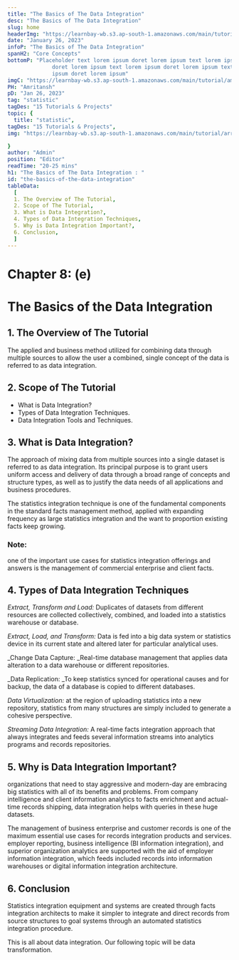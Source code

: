 ```yaml
---
title: "The Basics of The Data Integration"
desc: "The Basics of The Data Integration"
slug: home
headerImg: "https://learnbay-wb.s3.ap-south-1.amazonaws.com/main/tutorial/python.png"
date: "January 26, 2023"
infoP: "The Basics of The Data Integration"
spanH2: "Core Concepts"
bottomP: "Placeholder text lorem ipsum doret lorem ipsum text lorem ipsum
              doret lorem ipsum text lorem ipsum doret lorem ipsum text lorem
              ipsum doret lorem ipsum"
imgC: "https://learnbay-wb.s3.ap-south-1.amazonaws.com/main/tutorial/amritansh.png"
PH: "Amritansh"
pD: "Jan 26, 2023"
tag: "statistic"
tagDes: "15 Tutorials & Projects"
topic: {
  title: "statistic",
tagDes: "15 Tutorials & Projects",
img: "https://learnbay-wb.s3.ap-south-1.amazonaws.com/main/tutorial/arrow.png"

}
author: "Admin"
position: "Editor"
readTime: "20-25 mins"
h1: "The Basics of The Data Integration : "
id: "the-basics-of-the-data-integration"
tableData:
  [
  1. The Overview of The Tutorial, 
  2. Scope of The Tutorial,  
  3. What is Data Integration?,  
  4. Types of Data Integration Techniques, 
  5. Why is Data Integration Important?,
  6. Conclusion,
  ]
---
```


# **Chapter 8: (e)**


# **The Basics of the Data Integration**


## 1. The Overview of The Tutorial

The applied and business method utilized for combining data through multiple sources to allow the user a combined, single concept of the data is referred to as data integration.


## 2. Scope of The Tutorial



* What is Data Integration?
* Types of Data Integration Techniques.
* Data Integration Tools and Techniques.


## 3. What is Data Integration?

The approach of mixing data from multiple sources into a single dataset is referred to as data integration. Its principal purpose is to grant users uniform access and delivery of data through a broad range of concepts and structure types, as well as to justify the data needs of all applications and business procedures.

The statistics integration technique is one of the fundamental components in the standard facts management method, applied with expanding frequency as large statistics integration and the want to proportion existing facts keep growing.


### **Note:**

one of the important use cases for statistics integration offerings and answers is the management of commercial enterprise and client facts.


## 4. Types of Data Integration Techniques

_Extract, Transform and Load:_ Duplicates of datasets from different resources are collected collectively, combined, and loaded into a statistics warehouse or database.

_Extract, Load, and Transform:_ Data is fed into a big data system or statistics device in its current state and altered later for particular analytical uses.

_Change Data Capture: _Real-time database management that applies data alteration to a data warehouse or different repositories.

_Data Replication: _To keep statistics synced for operational causes and for backup, the data of a database is copied to different databases.

_Data Virtualization:_ at the region of uploading statistics into a new repository, statistics from many structures are simply included to generate a cohesive perspective.

_Streaming Data Integration:_ A real-time facts integration approach that always integrates and feeds several information streams into analytics programs and records repositories.


## 5. Why is Data Integration Important?

organizations that need to stay aggressive and modern-day are embracing big statistics with all of its benefits and problems. From company intelligence and client information analytics to facts enrichment and actual-time records shipping, data integration helps with queries in these huge datasets.

The management of business enterprise and customer records is one of the maximum essential use cases for records integration products and services. employer reporting, business intelligence (BI information integration), and superior organization analytics are supported with the aid of employer information integration, which feeds included records into information warehouses or digital information integration architecture.


## 6. Conclusion

Statistics integration equipment and systems are created through facts integration architects to make it simpler to integrate and direct records from source structures to goal systems through an automated statistics integration procedure.

This is all about data integration. Our following topic will be data transformation.